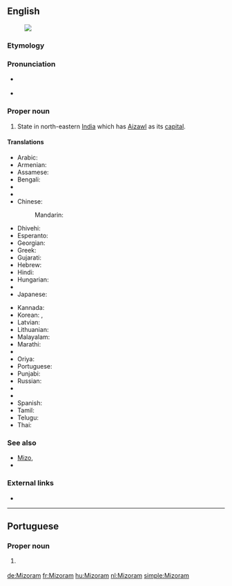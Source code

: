 ==English==
[[Image:Mizoram in India (disputed hatched).svg|thumb|]]

===Etymology===
{{rfe}}

===Pronunciation===
* {{a|UK}} {{IPA|/ˈmɪzəʊram/|/mɪˈzɔːrəm/|lang=en}}
* {{a|US}} {{IPA|/ˌmɪzəˈræm/|lang=en}}

===Proper noun===
{{en-proper noun}}

# State in north-eastern [[India]] which has [[Aizawl]] as its [[capital]].

====Translations====
{{trans-top|state}}
* Arabic: {{t|ar|ميزورام|m|tr=mizurām}}
* Armenian: {{t|hy|Միզորամ|tr=Mizoram}}
* Assamese: {{t|as|মিজোৰাম|sc=Beng|tr=mijōrām}}
* Bengali: {{t|bn|মিজোরাম|sc=Beng|tr=mijōrām}}
* {{trreq|bg}}
* {{trreq|hne}}
* Chinese:
*: Mandarin: {{t|cmn|米佐拉姆邦|tr=Mǐzuǒlāmǔ-bāng|sc=Hani}}
* Dhivehi: {{t|dv|މިޒޮރާމް|sc=Thaa|tr=mizorām}}
* Esperanto: {{t|eo|Mizoramo}}
* Georgian: {{t|ka|მიზორამი|sc=Geor}}
* Greek: {{t+|el|Μιζόραμ|f|tr=Mizóram}}
* Gujarati: {{t|gu|મિઝોરમ|sc=Gujr|tr=mijhōram}}
* Hebrew: {{t|he|מיזוראם}}
* Hindi: {{t+|hi|मिज़ोरम|tr=mizoram}}
* Hungarian: {{t+|hu|Mizoram}}
* {{trreq|is}}
* Japanese: {{t|ja|ミゾラム|tr=Mizoramu}}
{{trans-mid}}
* Kannada: {{t|kn|ಮಿಝೋರಂ|sc=Knda|tr=mijhōraṁ}}
* Korean: {{t|ko|미조람 주|sc=Kore|tr=mijoram ju}}, {{t|ko|미조람|sc=Kore|tr=mijoram}}
* Latvian: {{t|lv|Mizorāma}}
* Lithuanian: {{t|lt|Mizoramas}}
* Malayalam: {{t|ml|മിസോറം|sc=Mlym|tr=misēāṟaṁ}}
* Marathi: {{t|mr|मिझोरम|sc=Deva|tr=mijhōram}}
* {{trreq|lus}}
* Oriya: {{t|or|ମିଜୋରାମ|sc=Orya|tr=mijōrām}}
* Portuguese: {{t|pt|Mizoram}}
* Punjabi: {{t|pa|ਮਿਜ਼ੋਰਮ|sc=Guru|tr=mizōram}}
* Russian: {{t|ru|Мизорам|m|tr=Mizorám}}
* {{trreq|sat}}
* {{trreq|sip}}
* Spanish: {{t|es|Mizorán}}
* Tamil: {{t+|ta|மிசோரம்|sc=Taml|tr=micōram}}
* Telugu: {{t+|te|మిజోరం|tr=mijōraṁ}}
* Thai: {{t|th|รัฐมิโซรัม|tr=rát mísohram}}
{{trans-bottom}}

===See also===
* [[Mizo]], {{pedia|Mizo language}}
* {{list:states of India/en}}

===External links===
* {{pedialite}}

----

==Portuguese==

===Proper noun===
{{pt-proper noun}}

# {{l/en|Mizoram}} {{gloss|state}}

[[de:Mizoram]]
[[fr:Mizoram]]
[[hu:Mizoram]]
[[nl:Mizoram]]
[[simple:Mizoram]]